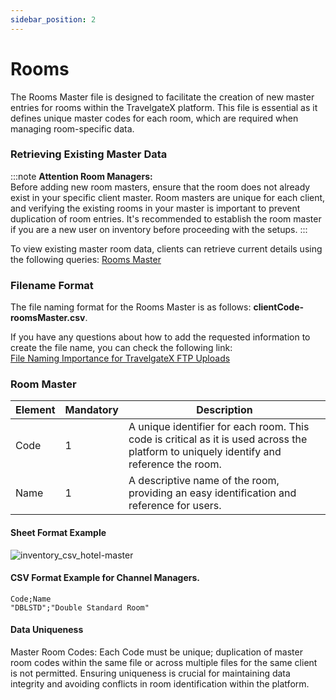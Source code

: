 ```yaml
---
sidebar_position: 2
---
```


# Rooms

The Rooms Master file is designed to facilitate the creation of new master entries for rooms within the TravelgateX platform. This file is essential as it defines unique master codes for each room, which are required when managing room-specific data.

### Retrieving Existing Master Data
:::note
**Attention Room Managers:**  
Before adding new room masters, ensure that the room does not already exist in your specific client master. Room masters are unique for each client, and verifying the existing rooms in your master is important to prevent duplication of room entries. It's recommended to establish the room master if you are a new user on inventory before proceeding with the setups.
:::

To view existing master room data, clients can retrieve current details using the following queries: [Rooms Master](/docs/apis/for-buyers/inventory-buyers/inventory-set-up-graphql-api/masters/rooms-master)


### Filename Format

The file naming format for the Rooms Master is as follows: **clientCode-roomsMaster.csv**.

If you have any questions about how to add the requested information to create the file name, you can check the following link:  
[File Naming Importance for TravelgateX FTP Uploads](../quickstart#3-file-naming-importance-for-travelgatex-ftp-uploads)


### Room Master

| Element     | Mandatory | Description                                                                                       |
|-------------|-----|---------------------------------------------------------------------------------------------------|
| Code        |	  1   | A unique identifier for each room. This code is critical as it is used across the platform to uniquely identify and reference the room. |
| Name        |   1   | A descriptive name of the room, providing an easy identification and reference for users.                                                                      |


#### Sheet Format Example

![inventory_csv_hotel-master](https://storage.travelgate.com/docs/inventory_csv_room-master.png)

#### CSV Format Example for Channel Managers.

```
Code;Name
"DBLSTD";"Double Standard Room"
```

#### Data Uniqueness
Master Room Codes: Each Code must be unique; duplication of master room codes within the same file or across multiple files for the same client is not permitted. Ensuring uniqueness is crucial for maintaining data integrity and avoiding conflicts in room identification within the platform.



